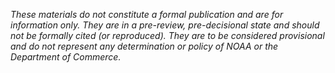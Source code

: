 \vspace{20cm}

_These materials do not constitute a formal publication and are for information only. They are in a pre-review, pre-decisional state and should not be formally cited (or reproduced). They are to be considered provisional and do not represent any determination or policy of NOAA or the Department of Commerce._

\pagebreak
\pagenumbering{roman}
\setcounter{page}{1}

\renewcommand{\thetable}{\roman{table}}
\renewcommand{\thefigure}{\roman{figure}}

\setlength\parskip{0.5em plus 0.1em minus 0.2em}
